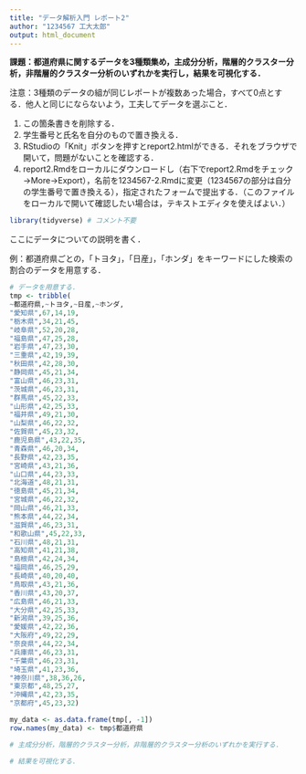 ```yaml
---
title: "データ解析入門 レポート2"
author: "1234567 工大太郎"
output: html_document
---
```


**課題：都道府県に関するデータを3種類集め，主成分分析，階層的クラスター分析，非階層的クラスター分析のいずれかを実行し，結果を可視化する．**

注意：3種類のデータの組が同じレポートが複数あった場合，すべて0点とする．他人と同じにならないよう，工夫してデータを選ぶこと．

1. この箇条書きを削除する．
1. 学生番号と氏名を自分のもので置き換える．
1. RStudioの「Knit」ボタンを押すとreport2.htmlができる．それをブラウザで開いて，問題がないことを確認する．
1. report2.Rmdをローカルにダウンロードし（右下でreport2.Rmdをチェック→More→Export），名前を1234567-2.Rmdに変更（1234567の部分は自分の学生番号で置き換える），指定されたフォームで提出する．（このファイルをローカルで開いて確認したい場合は，テキストエディタを使えばよい．）

```r
library(tidyverse) # コメント不要
```

ここにデータについての説明を書く．

例：都道府県ごとの，「トヨタ」，「日産」，「ホンダ」をキーワードにした検索の割合のデータを用意する．

```r
# データを用意する．
tmp <- tribble(
~都道府県,~トヨタ,~日産,~ホンダ,
"愛知県",67,14,19,
"栃木県",34,21,45,
"岐阜県",52,20,28,
"福島県",47,25,28,
"岩手県",47,23,30,
"三重県",42,19,39,
"秋田県",42,28,30,
"静岡県",45,21,34,
"富山県",46,23,31,
"茨城県",46,23,31,
"群馬県",45,22,33,
"山形県",42,25,33,
"福井県",49,21,30,
"山梨県",46,22,32,
"佐賀県",45,23,32,
"鹿児島県",43,22,35,
"青森県",46,20,34,
"長野県",42,23,35,
"宮崎県",43,21,36,
"山口県",44,23,33,
"北海道",48,21,31,
"徳島県",45,21,34,
"宮城県",46,22,32,
"岡山県",46,21,33,
"熊本県",44,22,34,
"滋賀県",46,23,31,
"和歌山県",45,22,33,
"石川県",48,21,31,
"高知県",41,21,38,
"島根県",42,24,34,
"福岡県",46,25,29,
"長崎県",40,20,40,
"鳥取県",43,21,36,
"香川県",43,20,37,
"広島県",46,21,33,
"大分県",42,25,33,
"新潟県",39,25,36,
"愛媛県",42,22,36,
"大阪府",49,22,29,
"奈良県",44,22,34,
"兵庫県",46,23,31,
"千葉県",46,23,31,
"埼玉県",41,23,36,
"神奈川県",38,36,26,
"東京都",48,25,27,
"沖縄県",42,23,35,
"京都府",45,23,32)

my_data <- as.data.frame(tmp[, -1])
row.names(my_data) <- tmp$都道府県
```

```r
# 主成分分析，階層的クラスター分析，非階層的クラスター分析のいずれかを実行する．
```

```r
# 結果を可視化する．
```

